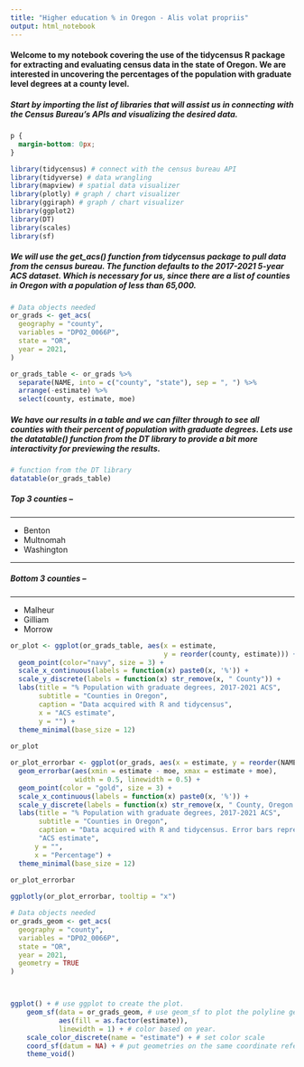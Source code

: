 ```yaml
---
title: "Higher education % in Oregon - Alis volat propriis"
output: html_notebook
---
```

#### Welcome to my notebook covering the use of the tidycensus R package for extracting and evaluating census data in the state of Oregon. We are interested in uncovering the percentages of the population with graduate level degrees at a county level. 

##### Start by importing the list of libraries that will assist us in connecting with the Census Bureau's APIs and visualizing the desired data. 
```css
p {
  margin-bottom: 0px;
}
```
```r
library(tidycensus) # connect with the census bureau API
library(tidyverse) # data wrangling
library(mapview) # spatial data visualizer
library(plotly) # graph / chart visualizer
library(ggiraph) # graph / chart visualizer
library(ggplot2)
library(DT)
library(scales)
library(sf)
```
##### We will use the get_acs() function from tidycensus package to pull data from the census bureau. The function defaults to the 2017-2021 5-year ACS dataset. Which is necessary for us, since there are a list of counties in Oregon with a population of less than 65,000. 
```r
# Data objects needed
or_grads <- get_acs(
  geography = "county",
  variables = "DP02_0066P", 
  state = "OR",
  year = 2021,
)

or_grads_table <- or_grads %>%
  separate(NAME, into = c("county", "state"), sep = ", ") %>%
  arrange(-estimate) %>%
  select(county, estimate, moe)
```
##### We have our results in a table and we can filter through to see all counties with their percent of population with graduate degrees. Lets use the datatable() function from the DT library to provide a bit more interactivity for previewing the results.
```r
# function from the DT library
datatable(or_grads_table)
```
##### Top 3 counties --
<hr />
* Benton
* Multnomah
* Washington

<hr />

##### Bottom 3 counties --
<hr />
* Malheur
* Gilliam
* Morrow
```r
or_plot <- ggplot(or_grads_table, aes(x = estimate,
                                      y = reorder(county, estimate))) + 
  geom_point(color="navy", size = 3) +
  scale_x_continuous(labels = function(x) paste0(x, '%')) +
  scale_y_discrete(labels = function(x) str_remove(x, " County")) +
  labs(title = "% Population with graduate degrees, 2017-2021 ACS",
       subtitle = "Counties in Oregon",
       caption = "Data acquired with R and tidycensus",
       x = "ACS estimate",
       y = "") +
  theme_minimal(base_size = 12)
  
or_plot
```
```r
or_plot_errorbar <- ggplot(or_grads, aes(x = estimate, y = reorder(NAME, estimate))) +
  geom_errorbar(aes(xmin = estimate - moe, xmax = estimate + moe), 
                width = 0.5, linewidth = 0.5) +
  geom_point(color = "gold", size = 3) +
  scale_x_continuous(labels = function(x) paste0(x, '%')) +
  scale_y_discrete(labels = function(x) str_remove(x, " County, Oregon|, Oregon")) +
  labs(title = "% Population with graduate degrees, 2017-2021 ACS",
       subtitle = "Counties in Oregon",
       caption = "Data acquired with R and tidycensus. Error bars represent margin of error around estimates.",
       "ACS estimate",
      y = "",
      x = "Percentage") +
  theme_minimal(base_size = 12)
  
or_plot_errorbar
```
```r
ggplotly(or_plot_errorbar, tooltip = "x")

```

```r
# Data objects needed
or_grads_geom <- get_acs(
  geography = "county",
  variables = "DP02_0066P", 
  state = "OR",
  year = 2021,
  geometry = TRUE
)



ggplot() + # use ggplot to create the plot.
    geom_sf(data = or_grads_geom, # use geom_sf to plot the polyline geometry.
            aes(fill = as.factor(estimate)),
            linewidth = 1) + # color based on year.
    scale_color_discrete(name = "estimate") + # set color scale
    coord_sf(datum = NA) + # put geometries on the same coordinate reference system
    theme_void()
```